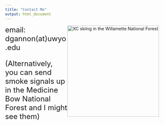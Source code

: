 ```yaml
---
title: "Contact Me"
output: html_document
---
```


<img style="float: right;width: 300px; height: auto" src="images/bc_skiing_3FJ.jpeg" alt="XC skiing in the Willamette National Forest">

<font size="5"> email: dgannon(at)uwyo.edu

(Alternatively, you can send smoke signals up in the Medicine Bow National Forest and I might see them)
